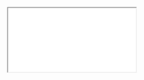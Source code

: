  <iframe
    style={{
      width: '100%',
      aspectRatio: '9/16',
      margin: 'var(--chakra-sizes-8) 0',
      borderRadius: 'var(--chakra-radii-xl)',
      boxShadow: 'var(--chakra-shadows-lg)',
    }}
    src={`https://youtube.com/embed/${id}`}
  />
);

# Changelog

## 2023-06-18

### プッシュ通知

Hatoでプッシュ通知が利用できるようになりました。  
これにより、**はとボードの新着投稿があった時**や**毎朝今日の予定を確認したい時**などに通知を受け取ることができます。
![プッシュ通知](https://media.discordapp.net/attachments/709566626797846538/1119909593376641054/not.gif)

#### プッシュ通知を利用するには

1. 「設定」→「プッシュ通知」ページで、「プッシュ通知」のスイッチをオンに切り替えます。
1. 通知を送る許可を求めるダイアログが出たら、「許可」を押してください。

#### 注意事項

iPhone / iPadでプッシュ通知を利用する場合、以下の要件を満たしている必要があります。

- **iOS 16.4** より新しいバージョンを使っている
- **「ホーム画面に追加」** されている

## 2023-05-29

### クラスマッチ

6/7 ~ 6/8 に開催される春季クラスマッチに関する情報を提供するページを追加しました。  
このページでは以下の情報が確認できます。

#### トーナメント表・試合情報

各競技の試合結果・試合場所・開始時間を確認できるトーナメント表を閲覧することができます。
**試合情報は誰でも編集が可能**となっていて、観戦している人がリアルタイムに結果を入力することで迅速な情報の反映が可能になっています。

<div style={{ fontSize: '1rem', textAlign: 'center' }}>
  **試合情報の入力にご協力をお願いします**
</div>

#### 今後の試合一覧

上記トーナメント表と連動し、今後出場する・出場する可能性のある試合を一覧でリスト表示します。  
デフォルトでは自分のクラスの情報が表示されていますが、リスト上部の学年・クラス選択ボタンから任意のクラスの一覧を見ることもできます。

### その他

- 未ログイン状態で Hato にアクセスした際、ログイン処理後に初めにアクセスしたページに遷移するようになりました。

## 2023-05-06

### ユーザーごとの時間割

時間割の提供システムを刷新し、これまでのクラス・コースごとにあらかじめ設定された時間割を提供する方式から、ユーザーごとに各自が自分の時間割を作成する方式になりました。

「マイ時間割」ページから自分専用の時間割を作成することができ、選択した時間割は「ホーム」や「時間割」ページに表示することができます。

### 設定方法

<YouTubeEmbed id="lHqLW06dXps" />

## 2023-03-14

### セキュリティの強化

ログインの認証方法を変更し、従来よりセキュアに Hato が利用できるようになりました。
**（※認証方法の変更により、以前からお使いいただいていたユーザーの方は再ログインしていただく必要があります。申し訳ありません。）**

### Classroom 連携機能

Google アカウントで追加の連携を行うことにより、Classroom のお知らせ・課題・資料が Hato から閲覧できるようになりました。

#### 連携の際の注意点

連携時の以下の画面で表示される項目は、すべて許可する必要があります（すべて許可していただかないと正常に表示することができません）

![Googleアカウントで許可する権限](https://media.discordapp.net/attachments/709566626797846538/1085210366771994674/IMG_2396.jpg)

### ホーム画面並べ替え

ホーム画面右上のペンのボタンを押すと、ホーム画面に表示されているカードを並べ替え・追加・削除できるようになりました。  
ホーム画面をあなた好みのレイアウトにしてより便利にお使いいただけます。

<YouTubeEmbed id="lSddn6-VHHY" />

## 2023-02-07

### 交通情報を拡張

従来「ホーム」で表示していた鉄道情報を拡張し、周辺路線の運行状況が Hato 内で確認できるようになりました。「交通情報」ページから利用可能です。

#### フォント（英数字）を変更

Android / PC で閲覧した際のフォント（英数字）を[Noto Sans](https://fonts.google.com/noto/specimen/Noto+Sans+JP)から[Inter](https://fonts.google.com/specimen/Inter)に変更しました。

## 2023-02-04

### 開発者向け項目を追加

「設定」ページに、開発者向けの項目を追加しました。  
また、Hato で使用されている API の一部を公開しました。Hato 上の様々な情報を、API を経由して皆さんが自由に利用することができます。
API 仕様の詳細については、[API ドキュメント](https://www.postman.com/pman2976/workspace/hato/documentation/18361719-05a57e57-1807-406c-a684-3a2fba667af9)を参照してください。

## 2023-01-27

### リリースノートを追加

更新で追加された機能や、変更点をお知らせします。

### 理科室教室割を追加

理科室の教室割り当て表を、Hato 内で表示できるようになりました。
「時間割」ページから利用可能です。
![理科室割イメージ](https://media.discordapp.net/attachments/709566626797846538/1068314242664648744/image.png)
